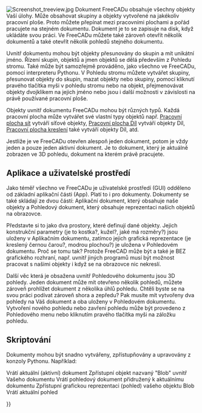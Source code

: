 <languages/>

{{Docnav
|[[Navigation_Cube|Navigation Cube]]
|[[Property_View|Property View]]
}}

{{TOCright}}

[[Image:Screenshot treeview.jpg|left]]
Dokument FreeCADu obsahuje všechny objekty Vaší úlohy. Může obsahovat skupiny a objekty vytvořené na jakékoliv pracovní ploše. Proto můžete přepínat mezi pracovními plochami a pořád pracujete na stejném dokumentu. Dokument je to se zapisuje na disk, když ukládáte svou práci. Ve FreeCADu můžete také zároveň otevřít několik dokumentů a také otevřít několik pohledů stejného dokumentu.

<div class="mw-translate-fuzzy">
Uvnitř dokumentu mohou být objekty přesunovány do skupin a mít unikátní jméno. Řízení skupin, objektů a jmen objektů se dělá především z Pohledu stromu. Také může být samozřejmě prováděno, jako všechno ve FreeCADu, pomocí interpreteru Pythonu. V Pohledu stromu můžete vytvářet skupiny, přesunovat objekty do skupin, mazat objekty nebo skupiny, pomocí kliknutí pravého tlačítka myši v pohledu stromu nebo na objekt, přejmenovávat objekty dvojklikem na jejich jméno nebo jsou i další možnosti v závislosti na právě používané pracovní ploše.
</div>

<div class="mw-translate-fuzzy">
Objekty uvnitř dokumentu FreeCADu mohou být různých typů. Každá pracovní plocha může vytvářet své vlastní typy objektů např.  [[Mesh Workbench/cs|Pracovní plocha sít]] vytváří síťové objekty, [[Part Workbench/cs|Pracovní plocha Díl]] vytváří objekty Díl, [[Draft Workbench/cs|Pracovní plocha kreslení]] také vytváří objekty Díl, atd.
</div>

Jestliže je ve FreeCADu otevřen alespoň jeden dokument, potom je vždy jeden a pouze jeden aktivní dokument. Je to dokument, který je aktuálně zobrazen ve 3D pohledu, dokument na kterém právě pracujete.

<span id="Application_and_User_Interface"></span>
==Aplikace a uživatelské prostředí==

<div class="mw-translate-fuzzy">
Jako téměř všechno ve FreeCADu je uživatelské prostředí (GUI) odděleno od základní aplikační části (App). Platí to i pro dokumenty. Dokumenty se také skládají ze dvou částí: Aplikační dokument, který obsahuje naše objekty a Pohledový dokument, který obsahuje reprezentaci našich objektů na obrazovce.
</div> 

<div class="mw-translate-fuzzy">
Představte si to jako dva prostory, které definují dané objekty. Jejich konstrukční parametry (je to kostka?, kužel?, jaké má rozměry?) jsou uloženy v Aplikačním dokumentu, zatímco jejich grafická reprezentace (je kreslený černou čarou?, modrou plochou?) je uložena v Pohledovém dokumentu. Proč se tomu tak? Protože FreeCAD může být a také je BEZ grafického rozhraní, např. uvnitř jiných programů musí být možnost pracovat s našimi objekty i když se na obrazovce nic nekreslí.
</div>

Další věc která je obsažena uvnitř Pohledového dokumentu jsou 3D pohledy. Jeden dokument může mít otevřeno několik pohledů, můžete zároveň prohlížet dokument z několika úhlů pohledu. Chtěli byste se na svou práci podívat zároveň shora a zepředu? Pak musíte mít vytvořeny dva pohledy na Váš dokument a oba uloženy v Pohledovém dokumentu. Vytvoření nového pohledu nebo zavření pohledu může být provedeno z Pohledového menu nebo kliknutím pravého tlačítka myši na záložku pohledu.

<span id="Scripting"></span>
==Skriptování==

<div class="mw-translate-fuzzy">
Dokumenty mohou být snadno vytvářeny, zpřístupňovány a upravovány z konzoly Pythonu. Například:
</div>
{{Code|code=
FreeCAD.ActiveDocument
}}
Vrátí aktuální (aktivní) dokument
{{Code|code=
FreeCAD.ActiveDocument.Blob
}}
Zpřístupní objekt nazvaný "Blob" uvnitř Vašeho dokumentu
{{Code|code=
FreeCADGui.ActiveDocument
}}
Vrátí pohledový dokument přidružený k aktuálnímu dokumentu
{{Code|code=
FreeCADGui.ActiveDocument.Blob
}}
Zpřístupní grafickou reprezentaci (pohled) vašeho objektu Blob
{{Code|code=
FreeCADGui.ActiveDocument.ActiveView
}}
Vrátí aktuální pohled


<div class="mw-translate-fuzzy">
{{docnav/cs|[[Mouse Model/cs|Model myši]]|[[Preferences Editor/cs|Setting user preferences]]}}
</div>

{{Userdocnavi{{#translation:}}}}